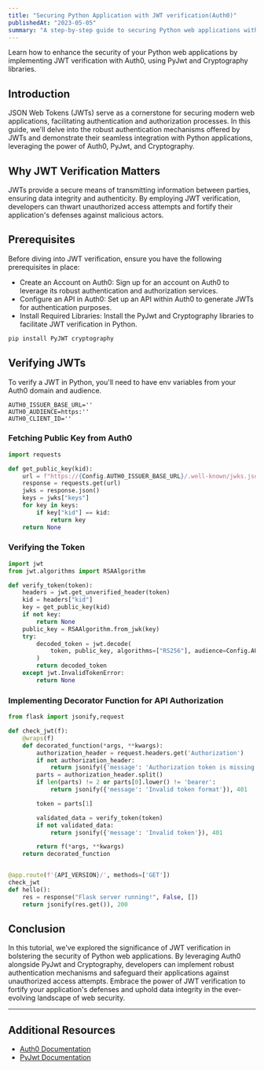 ```yaml
---
title: "Securing Python Application with JWT verification(Auth0)"
publishedAt: "2023-05-05"
summary: "A step-by-step guide to securing Python web applications with JWT verification using Auth0, PyJwt, and Cryptography libraries."
---
```


Learn how to enhance the security of your Python web applications by implementing JWT verification with Auth0, using PyJwt and Cryptography libraries.

## Introduction

JSON Web Tokens (JWTs) serve as a cornerstone for securing modern web applications, facilitating authentication and authorization processes.
In this guide, we'll delve into the robust authentication mechanisms offered by JWTs and demonstrate their seamless integration with Python applications,
leveraging the power of Auth0, PyJwt, and Cryptography.

## Why JWT Verification Matters

JWTs provide a secure means of transmitting information between parties,
ensuring data integrity and authenticity. By employing JWT verification, 
developers can thwart unauthorized access attempts and fortify their application's defenses against malicious actors.

## Prerequisites

Before diving into JWT verification, ensure you have the following prerequisites in place:

- Create an Account on Auth0: Sign up for an account on Auth0 to leverage its robust authentication and authorization services.
- Configure an API in Auth0: Set up an API within Auth0 to generate JWTs for authentication purposes.
- Install Required Libraries: Install the PyJwt and Cryptography libraries to facilitate JWT verification in Python.

```python
pip install PyJWT cryptography
```

## Verifying JWTs

To verify a JWT in Python, you'll need to have env variables from your Auth0 domain and audience.

```.env
AUTH0_ISSUER_BASE_URL=''
AUTH0_AUDIENCE=https:''
AUTH0_CLIENT_ID=''
```

### Fetching Public Key from Auth0

```python
import requests

def get_public_key(kid):
    url = f"https://{Config.AUTH0_ISSUER_BASE_URL}/.well-known/jwks.json"
    response = requests.get(url)
    jwks = response.json()
    keys = jwks["keys"]
    for key in keys:
        if key["kid"] == kid:
            return key
    return None
```

### Verifying the Token

```python
import jwt
from jwt.algorithms import RSAAlgorithm

def verify_token(token):
    headers = jwt.get_unverified_header(token)
    kid = headers["kid"]
    key = get_public_key(kid)
    if not key:
        return None
    public_key = RSAAlgorithm.from_jwk(key)
    try:
        decoded_token = jwt.decode(
            token, public_key, algorithms=["RS256"], audience=Config.AUTH0_AUDIENCE
        )
        return decoded_token
    except jwt.InvalidTokenError:
        return None
```

### Implementing Decorator Function for API Authorization

```python
from flask import jsonify,request

def check_jwt(f):
    @wraps(f)
    def decorated_function(*args, **kwargs):
        authorization_header = request.headers.get('Authorization')
        if not authorization_header:
            return jsonify({'message': 'Authorization token is missing'}), 401
        parts = authorization_header.split()
        if len(parts) != 2 or parts[0].lower() != 'bearer':
            return jsonify({'message': 'Invalid token format'}), 401

        token = parts[1]

        validated_data = verify_token(token)
        if not validated_data:
            return jsonify({'message': 'Invalid token'}), 401

        return f(*args, **kwargs)
    return decorated_function


@app.route(f'{API_VERSION}/', methods=['GET'])
check_jwt
def hello():
    res = response("Flask server running!", False, [])
    return jsonify(res.get()), 200

```

## Conclusion

In this tutorial, we've explored the significance of JWT verification in bolstering the security of Python web applications. 
By leveraging Auth0 alongside PyJwt and Cryptography, developers can implement robust authentication mechanisms and safeguard their applications against unauthorized access attempts. 
Embrace the power of JWT verification to fortify your application's defenses and uphold data integrity in the ever-evolving landscape of web security.

---

## Additional Resources

- [Auth0 Documentation](https://auth0.com/docs/secure/tokens/json-web-tokens/validate-json-web-tokens)
- [PyJwt Documentation](https://pyjwt.readthedocs.io/en/stable/)
